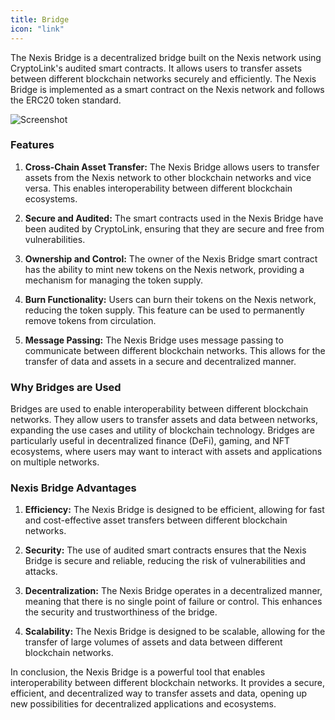 ```yaml
---
title: Bridge
icon: "link"
---
```


The Nexis Bridge is a decentralized bridge built on the Nexis network using CryptoLink's audited smart contracts. It allows users to transfer assets between different blockchain networks securely and efficiently. The Nexis Bridge is implemented as a smart contract on the Nexis network and follows the ERC20 token standard.

![Screenshot](https://github.com/0xdetonation/nexis-dapps-screenshots/assets/166897641/bc8a0d21-c1c6-4865-afd7-f6e9563879d9)

### Features

1. **Cross-Chain Asset Transfer:** The Nexis Bridge allows users to transfer assets from the Nexis network to other blockchain networks and vice versa. This enables interoperability between different blockchain ecosystems.

2. **Secure and Audited:** The smart contracts used in the Nexis Bridge have been audited by CryptoLink, ensuring that they are secure and free from vulnerabilities.

3. **Ownership and Control:** The owner of the Nexis Bridge smart contract has the ability to mint new tokens on the Nexis network, providing a mechanism for managing the token supply.

4. **Burn Functionality:** Users can burn their tokens on the Nexis network, reducing the token supply. This feature can be used to permanently remove tokens from circulation.

5. **Message Passing:** The Nexis Bridge uses message passing to communicate between different blockchain networks. This allows for the transfer of data and assets in a secure and decentralized manner.

### Why Bridges are Used

Bridges are used to enable interoperability between different blockchain networks. They allow users to transfer assets and data between networks, expanding the use cases and utility of blockchain technology. Bridges are particularly useful in decentralized finance (DeFi), gaming, and NFT ecosystems, where users may want to interact with assets and applications on multiple networks.

### Nexis Bridge Advantages

1. **Efficiency:** The Nexis Bridge is designed to be efficient, allowing for fast and cost-effective asset transfers between different blockchain networks.

2. **Security:** The use of audited smart contracts ensures that the Nexis Bridge is secure and reliable, reducing the risk of vulnerabilities and attacks.

3. **Decentralization:** The Nexis Bridge operates in a decentralized manner, meaning that there is no single point of failure or control. This enhances the security and trustworthiness of the bridge.

4. **Scalability:** The Nexis Bridge is designed to be scalable, allowing for the transfer of large volumes of assets and data between different blockchain networks.

In conclusion, the Nexis Bridge is a powerful tool that enables interoperability between different blockchain networks. It provides a secure, efficient, and decentralized way to transfer assets and data, opening up new possibilities for decentralized applications and ecosystems.
